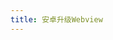 ```yaml
---
title: 安卓升级Webview
---
```



<LinkCard
  title="海文东官方维护的安卓 webview 升级包"
  description="点击前往了解更多"
  href="https://github.com/Hi-Windom/android-webview"
/>
